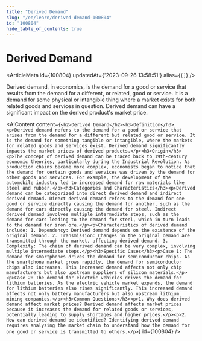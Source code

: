 ```yaml
---
title: "Derived Demand"
slug: "/en/learn/derived-demand-100804"
id: "100804"
hide_table_of_contents: true
---
```



# Derived Demand

<ArticleMeta id={100804} updatedAt={'2023-09-26 13:58:51'} alias={`[]`} />
<div className='border-solid border-b border-t-0 my-4 border-[var(--ifm-color-gray-300)]' />

Derived demand, in economics, is the demand for a good or service that results from the demand for a different, or related, good or service. It is a demand for some physical or intangible thing where a market exists for both related goods and services in question. Derived demand can have a significant impact on the derived product's market price.

<AIContent content={`<h2>Derived Demand</h2><h3>Definition</h3><p>Derived demand refers to the demand for a good or service that arises from the demand for a different but related good or service. It is the demand for something tangible or intangible, where the markets for related goods and services exist. Derived demand significantly impacts the market prices of derived products.</p><h3>Origin</h3><p>The concept of derived demand can be traced back to 19th-century economic theories, particularly during the Industrial Revolution. As production chains became more complex, economists began to notice that the demand for certain goods and services was driven by the demand for other goods and services. For example, the development of the automobile industry led to increased demand for raw materials like steel and rubber.</p><h3>Categories and Characteristics</h3><p>Derived demand can be categorized into direct derived demand and indirect derived demand. Direct derived demand refers to the demand for one good or service directly causing the demand for another, such as the demand for cars directly causing the demand for steel. Indirect derived demand involves multiple intermediate steps, such as the demand for cars leading to the demand for steel, which in turn leads to the demand for iron ore.</p><p>Characteristics of derived demand include: 1. Dependency: Derived demand depends on the existence of the original demand. 2. Transmission: Changes in the original demand are transmitted through the market, affecting derived demand. 3. Complexity: The chain of derived demand can be very complex, involving multiple intermediate steps.</p><h3>Specific Cases</h3><p>Case 1: The demand for smartphones drives the demand for semiconductor chips. As the smartphone market grows rapidly, the demand for semiconductor chips also increases. This increased demand affects not only chip manufacturers but also upstream suppliers of silicon materials.</p><p>Case 2: The demand for electric vehicles drives the demand for lithium batteries. As the electric vehicle market expands, the demand for lithium batteries also rises significantly. This increased demand affects not only battery manufacturers but also upstream lithium mining companies.</p><h3>Common Questions</h3><p>1. Why does derived demand affect market prices? Derived demand affects market prices because it increases the demand for related goods or services, potentially leading to supply shortages and higher prices.</p><p>2. How can derived demand be identified? Identifying derived demand requires analyzing the market chain to understand how the demand for one good or service is transmitted to others.</p>`} id={100804} />
